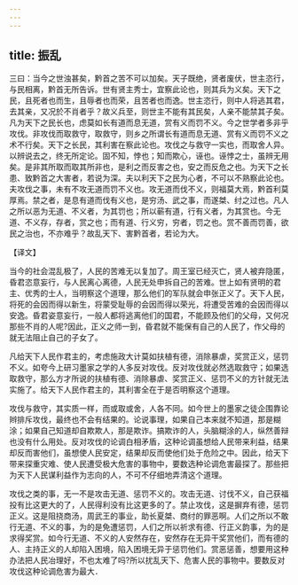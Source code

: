 ```yaml
---
---
---
```

title: 振乱
---



三曰：当今之世浊甚矣，黔首之苦不可以加矣。天子既绝，贤者废伏，世主恣行，与民相离，黔首无所告诉。世有贤主秀士，宜察此论也，则其兵为义矣。天下之民，且死者也而生，且辱者也而荣，且苦者也而逸。世主恣行，则中人将逃其君，去其亲，又况於不肖者乎？故义兵至，则世主不能有其民矣，人亲不能禁其子矣。凡为天下之民长也，虑莫如长有道而息无道，赏有义而罚不义。今之世学者多非乎攻伐。非攻伐而取救守，取救守，则乡之所谓长有道而息无道、赏有义而罚不义之术不行矣。天下之长民，其利害在察此论也。攻伐之与救守一实也，而取舍人异。以辨说去之，终无所定论。固不知，悖也；知而欺心，诬也。诬悖之士，虽辨无用矣。是非其所取而取其所非也，是利之而反害之也，安之而反危之也。为天下之长患、致黔首之大害者，若说为深。夫以利天下之民为心者，不可以不熟察此论也。夫攻伐之事，未有不攻无道而罚不义也。攻无道而伐不义，则福莫大焉，黔首利莫厚焉。禁之者，是息有道而伐有义也，是穷汤、武之事，而遂桀、纣之过也。凡人之所以恶为无道、不义者，为其罚也；所以蕲有道，行有义者，为其赏也。今无道、不义存，存者，赏之也；而有道、行义穷，穷者，罚之也。赏不善而罚善，欲民之治也，不亦难乎？故乱天下、害黔首者，若论为大。

【译文】

当今的社会混乱极了，人民的苦难无以复加了。周王室已经灭亡，贤人被弃隐匿，昏君恣意妄行，与人民离心离德，人民无处申拆自己的苦难。世上如有贤明的君主、优秀的士人，当明察这个道理，那么他们的军队就会申张正义了。天下人民，将死的会因而得以新生，将蒙受耻辱的会因而得以荣光，将遭受苦难的会因而得以安逸。昏君姿意妄行，一般人都将逃离他们的国君，不能顾及他们的父母，又何况那些不肖的人呢?因此，正义之师一到，昏君就不能保有自己的人民了，作父母的就无法阻止自己的子女了。

凡给天下人民作君主的，考虑施政大计莫如扶植有德，消除暴虐，奖赏正义，惩罚不义。如夸今上研习墨家之学的人多反对攻伐。反对攻伐就必然选取救守；如果选取救守，那么方才所说的扶植有德、消除暴虐、奖赏正义、惩罚不义的方针就无法实施了。给天下人民作君主的，其利害全在于是否明察这个道理。

攻伐与救守，其实质一样，而或取或舍，人各不同。如今世上的墨家之徒企围靠论辫排斥攻伐，最终也不会有结果的。论说事理，如果自己本来就不知道，那是糊涂；如果自己知道却自欺欺人，那是欺诈。搞欺诈的人，头脑糊涂的人，纵然善辩也没有什么用处。反对攻伐的论调白相矛盾，这种论调虽想给人民带来利益，结果却反而害他们，虽想使人民安定，结果却反而使他们处于危险之中。因此，给天下带来探重灾难、使人民遭受极大危害的事物中，要数选种论调危害最探了。那些把为天下人民谋利益作为志向的人，不可不仔细地弄清这个道理。

攻伐之类的事，无一不是攻击无道、惩罚不义的。攻击无道、讨伐不义，自己获福投有比这更大的了，人民得利没有比这更多的了。禁止攻伐，这是摒弃有德，惩罚正义。这是阻挠商汤，周武王的事业，助长夏桀、商纣的罪恶啊。人们之所以不敢行无道、不义的事，为的是免遭惩罚，人们之所以祈求有德、行正义韵事，为的是求得奖赏。如今行无道、不义的人安然存在，安然存在无异干奖赏他们，而有德的人、主持正义的人却陷入困境，陷入困境无异于惩罚他们。赏恶惩善，想要用这种办法把人民冶理好，不也太难了吗?所以扰乱天下、危害人民的事物中。要数反对攻伐这种论调危害为最大．